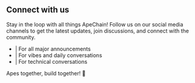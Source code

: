 ## Connect with us 

Stay in the loop with all things ApeChain! Follow us on our social media channels to get the latest updates, join discussions, and connect with the community.

- [<i class="fab fa-twitter"></i>](https://x.com/apecoin) | For all major announcements
- [<i class="fab fa-telegram-plane"></i>](https://t.me/apechainofficial) | For vibes and daily conversations
- [<i class="fab fa-discord"></i>](https://discord.gg/apecoindao) | For technical conversations

Apes together, build together! 🍌






